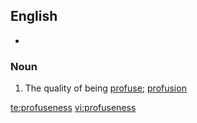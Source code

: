 ==English==
*{{IPA|/proʊˈfjus.nəs/}}

===Noun===
{{en-noun|-}}

# The quality of being [[profuse]]; [[profusion]]

[[te:profuseness]]
[[vi:profuseness]]